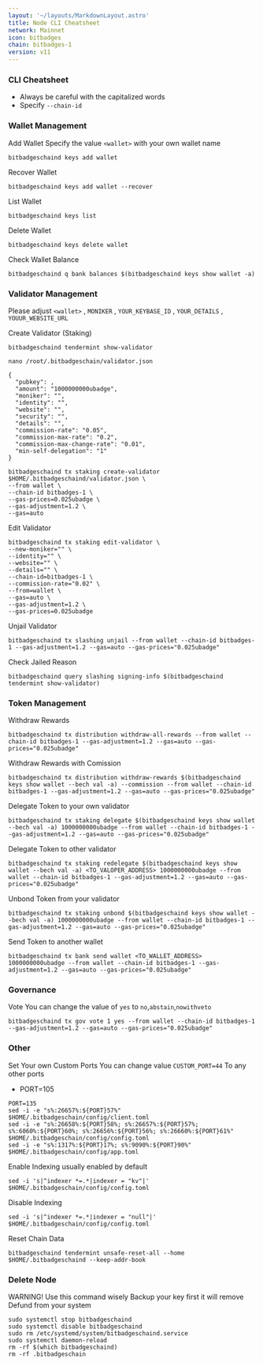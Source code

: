 ```yaml
---
layout: '~/layouts/MarkdownLayout.astro'
title: Node CLI Cheatsheet
network: Mainnet
icon: bitbadges
chain: bitbadges-1
version: v11
---
```


### CLI Cheatsheet

- Always be careful with the capitalized words
- Specify `--chain-id`

### Wallet Management

Add Wallet
Specify the value `<wallet>` with your own wallet name

```
bitbadgeschaind keys add wallet
```

Recover Wallet
```
bitbadgeschaind keys add wallet --recover
```

List Wallet
```
bitbadgeschaind keys list
```

Delete Wallet
```
bitbadgeschaind keys delete wallet
```

Check Wallet Balance
```
bitbadgeschaind q bank balances $(bitbadgeschaind keys show wallet -a)
```

### Validator Management

Please adjust `<wallet>` , `MONIKER` , `YOUR_KEYBASE_ID` , `YOUR_DETAILS` , `YOUUR_WEBSITE_URL`

Create Validator (Staking)
```
bitbadgeschaind tendermint show-validator
```
```
nano /root/.bitbadgeschain/validator.json
```
```
{
  "pubkey": ,
  "amount": "1000000000ubadge",
  "moniker": "",
  "identity": "",
  "website": "",
  "security": "",
  "details": "",
  "commission-rate": "0.05",
  "commission-max-rate": "0.2",
  "commission-max-change-rate": "0.01",
  "min-self-delegation": "1"
}
```
```
bitbadgeschaind tx staking create-validator $HOME/.bitbadgeschaind/validator.json \
--from wallet \
--chain-id bitbadges-1 \
--gas-prices=0.025ubadge \
--gas-adjustment=1.2 \
--gas=auto
```


Edit Validator
```
bitbadgeschaind tx staking edit-validator \
--new-moniker="" \
--identity="" \
--website="" \
--details="" \
--chain-id=bitbadges-1 \
--commission-rate="0.02" \
--from=wallet \
--gas=auto \
--gas-adjustment=1.2 \
--gas-prices=0.025ubadge
```

Unjail Validator
```
bitbadgeschaind tx slashing unjail --from wallet --chain-id bitbadges-1 --gas-adjustment=1.2 --gas=auto --gas-prices="0.025ubadge"
```

Check Jailed Reason
```
bitbadgeschaind query slashing signing-info $(bitbadgeschaind tendermint show-validator)
```

### Token Management

Withdraw Rewards
```
bitbadgeschaind tx distribution withdraw-all-rewards --from wallet --chain-id bitbadges-1 --gas-adjustment=1.2 --gas=auto --gas-prices="0.025ubadge"
```

Withdraw Rewards with Comission
```
bitbadgeschaind tx distribution withdraw-rewards $(bitbadgeschaind keys show wallet --bech val -a) --commission --from wallet --chain-id bitbadges-1 --gas-adjustment=1.2 --gas=auto --gas-prices="0.025ubadge"
```

Delegate Token to your own validator
```
bitbadgeschaind tx staking delegate $(bitbadgeschaind keys show wallet --bech val -a) 1000000000ubadge --from wallet --chain-id bitbadges-1 --gas-adjustment=1.2 --gas=auto --gas-prices="0.025ubadge"
```

Delegate Token to other validator
```
bitbadgeschaind tx staking redelegate $(bitbadgeschaind keys show wallet --bech val -a) <TO_VALOPER_ADDRESS> 1000000000ubadge --from wallet --chain-id bitbadges-1 --gas-adjustment=1.2 --gas=auto --gas-prices="0.025ubadge"
```

Unbond Token from your validator
```
bitbadgeschaind tx staking unbond $(bitbadgeschaind keys show wallet --bech val -a) 1000000000ubadge --from wallet --chain-id bitbadges-1 --gas-adjustment=1.2 --gas=auto --gas-prices="0.025ubadge"
```

Send Token to another wallet
```
bitbadgeschaind tx bank send wallet <TO_WALLET_ADDRESS> 1000000000ubadge --from wallet --chain-id bitbadges-1 --gas-adjustment=1.2 --gas=auto --gas-prices="0.025ubadge"
```

### Governance 

Vote
You can change the value of `yes` to `no`,`abstain`,`nowithveto`

```
bitbadgeschaind tx gov vote 1 yes --from wallet --chain-id bitbadges-1 --gas-adjustment=1.2 --gas=auto --gas-prices="0.025ubadge"
```

### Other

Set Your own Custom Ports
You can change value `CUSTOM_PORT=44` To any other ports

- PORT=105
```  
PORT=135
sed -i -e "s%:26657%:${PORT}57%" $HOME/.bitbadgeschain/config/client.toml
sed -i -e "s%:26658%:${PORT}58%; s%:26657%:${PORT}57%; s%:6060%:${PORT}60%; s%:26656%:${PORT}56%; s%:26660%:${PORT}61%" $HOME/.bitbadgeschain/config/config.toml
sed -i -e "s%:1317%:${PORT}17%; s%:9090%:${PORT}90%" $HOME/.bitbadgeschain/config/app.toml
```

Enable Indexing usually enabled by default
```
sed -i 's|^indexer *=.*|indexer = "kv"|' $HOME/.bitbadgeschain/config/config.toml
```

Disable Indexing
```
sed -i 's|^indexer *=.*|indexer = "null"|' $HOME/.bitbadgeschain/config/config.toml
```

Reset Chain Data
```
bitbadgeschaind tendermint unsafe-reset-all --home $HOME/.bitbadgeschaind --keep-addr-book
```

### Delete Node

WARNING! Use this command wisely 
Backup your key first it will remove Defund from your system

```
sudo systemctl stop bitbadgeschaind
sudo systemctl disable bitbadgeschaind
sudo rm /etc/systemd/system/bitbadgeschaind.service
sudo systemctl daemon-reload
rm -rf $(which bitbadgeschaind)
rm -rf .bitbadgeschain
```
